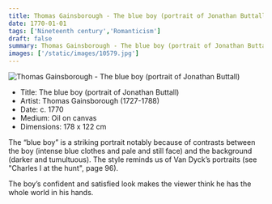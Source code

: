 ```yaml
---
title: Thomas Gainsborough - The blue boy (portrait of Jonathan Buttall)
date: 1770-01-01
tags: ['Nineteenth century','Romanticism']
draft: false
summary: Thomas Gainsborough - The blue boy (portrait of Jonathan Buttall)
images: ['/static/images/10579.jpg']
---
```


![Thomas Gainsborough - The blue boy (portrait of Jonathan Buttall)](/static/images/10579.jpg)

* Title: The blue boy (portrait of Jonathan Buttall)
* Artist: Thomas Gainsborough (1727-1788)
* Date: c. 1770
* Medium: Oil on canvas
* Dimensions: 178 x 122 cm

The “blue boy” is a striking portrait notably because of contrasts between the boy (intense blue clothes and pale and still face) and the background (darker and tumultuous).  The style reminds us of Van Dyck’s portraits (see "Charles I at the hunt", page 96). 

The boy’s confident and satisfied look makes the viewer think he has the whole world in his hands.
